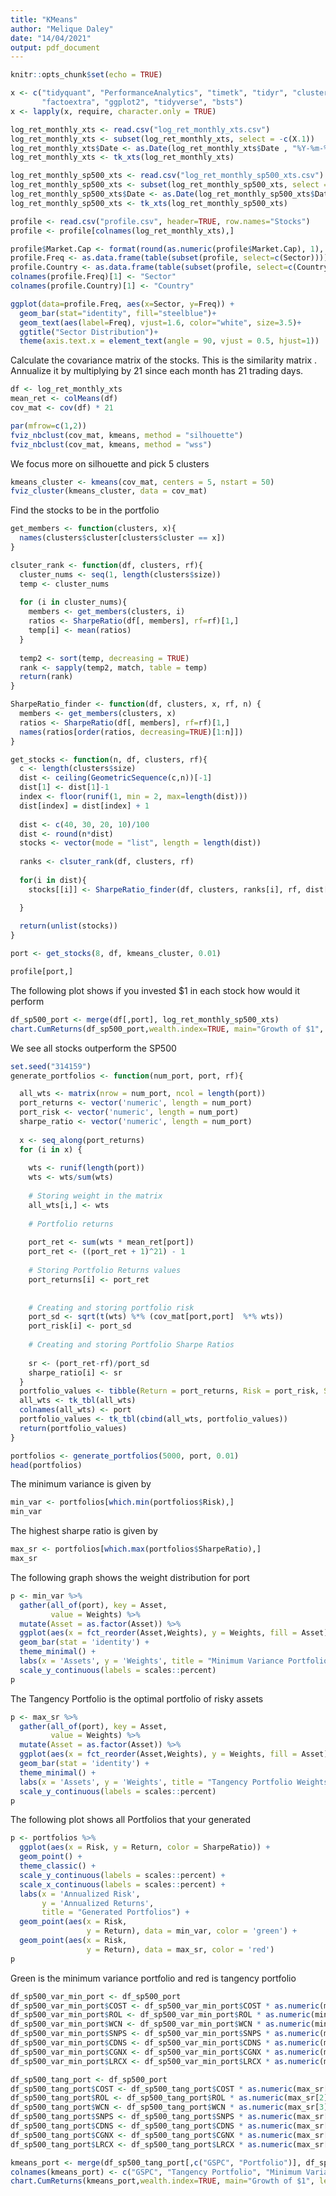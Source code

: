 ```yaml
---
title: "KMeans"
author: "Melique Daley"
date: "14/04/2021"
output: pdf_document
---
```


```r
knitr::opts_chunk$set(echo = TRUE)
```

```r
x <- c("tidyquant", "PerformanceAnalytics", "timetk", "tidyr", "cluster",
       "factoextra", "ggplot2", "tidyverse", "bsts")
x <- lapply(x, require, character.only = TRUE)
```

```r
log_ret_monthly_xts <- read.csv("log_ret_monthly_xts.csv")
log_ret_monthly_xts <- subset(log_ret_monthly_xts, select = -c(X.1))
log_ret_monthly_xts$Date <- as.Date(log_ret_monthly_xts$Date , "%Y-%m-%d")
log_ret_monthly_xts <- tk_xts(log_ret_monthly_xts)

log_ret_monthly_sp500_xts <- read.csv("log_ret_monthly_sp500_xts.csv")
log_ret_monthly_sp500_xts <- subset(log_ret_monthly_sp500_xts, select = -c(X))
log_ret_monthly_sp500_xts$Date <- as.Date(log_ret_monthly_sp500_xts$Date , "%Y-%m-%d")
log_ret_monthly_sp500_xts <- tk_xts(log_ret_monthly_sp500_xts)
```

```r
profile <- read.csv("profile.csv", header=TRUE, row.names="Stocks")
profile <- profile[colnames(log_ret_monthly_xts),] 

profile$Market.Cap <- format(round(as.numeric(profile$Market.Cap), 1), nsmall=1, big.mark=",")
profile.Freq <- as.data.frame(table(subset(profile, select=c(Sector))))
profile.Country <- as.data.frame(table(subset(profile, select=c(Country))))
colnames(profile.Freq)[1] <- "Sector"
colnames(profile.Country)[1] <- "Country"
```



```r
ggplot(data=profile.Freq, aes(x=Sector, y=Freq)) +
  geom_bar(stat="identity", fill="steelblue")+
  geom_text(aes(label=Freq), vjust=1.6, color="white", size=3.5)+
  ggtitle("Sector Distribution")+
  theme(axis.text.x = element_text(angle = 90, vjust = 0.5, hjust=1))
```

Calculate the covariance matrix of the stocks. This is the similarity matrix . 
Annualize it by multiplying by 21 since each month has 21 trading days.
```r
df <- log_ret_monthly_xts
mean_ret <- colMeans(df)
cov_mat <- cov(df) * 21 
```

```r
par(mfrow=c(1,2))
fviz_nbclust(cov_mat, kmeans, method = "silhouette")
fviz_nbclust(cov_mat, kmeans, method = "wss")
```

We focus more on silhouette and pick 5 clusters

```r
kmeans_cluster <- kmeans(cov_mat, centers = 5, nstart = 50)
fviz_cluster(kmeans_cluster, data = cov_mat)
```

Find the stocks to be in the portfolio
```r

get_members <- function(clusters, x){
  names(clusters$cluster[clusters$cluster == x])
}

clsuter_rank <- function(df, clusters, rf){
  cluster_nums <- seq(1, length(clusters$size))
  temp <- cluster_nums
  
  for (i in cluster_nums){
    members <- get_members(clusters, i)
    ratios <- SharpeRatio(df[, members], rf=rf)[1,]
    temp[i] <- mean(ratios)
  }
  
  temp2 <- sort(temp, decreasing = TRUE)
  rank <- sapply(temp2, match, table = temp)
  return(rank)
}

SharpeRatio_finder <- function(df, clusters, x, rf, n) {
  members <- get_members(clusters, x)
  ratios <- SharpeRatio(df[, members], rf=rf)[1,]
  names(ratios[order(ratios, decreasing=TRUE)[1:n]])
}

get_stocks <- function(n, df, clusters, rf){
  c <- length(clusters$size)
  dist <- ceiling(GeometricSequence(c,n))[-1]
  dist[1] <- dist[1]-1
  index <- floor(runif(1, min = 2, max=length(dist)))
  dist[index] = dist[index] + 1
  
  dist <- c(40, 30, 20, 10)/100
  dist <- round(n*dist)
  stocks <- vector(mode = "list", length = length(dist))
  
  ranks <- clsuter_rank(df, clusters, rf)
  
  for(i in dist){
    stocks[[i]] <- SharpeRatio_finder(df, clusters, ranks[i], rf, dist[i])

  }
  
  return(unlist(stocks))
}

port <- get_stocks(8, df, kmeans_cluster, 0.01)
```

```r
profile[port,]
```

The following plot shows if you invested $1 in each stock how would it perform 
```r
df_sp500_port <- merge(df[,port], log_ret_monthly_sp500_xts)
chart.CumReturns(df_sp500_port,wealth.index=TRUE, main="Growth of $1", legend.loc="topleft")
```
We see all stocks outperform the SP500

```r
set.seed("314159")
generate_portfolios <- function(num_port, port, rf){

  all_wts <- matrix(nrow = num_port, ncol = length(port))
  port_returns <- vector('numeric', length = num_port)
  port_risk <- vector('numeric', length = num_port)
  sharpe_ratio <- vector('numeric', length = num_port)
  
  x <- seq_along(port_returns)
  for (i in x) {
    
    wts <- runif(length(port))
    wts <- wts/sum(wts)
    
    # Storing weight in the matrix
    all_wts[i,] <- wts
    
    # Portfolio returns
    
    port_ret <- sum(wts * mean_ret[port])
    port_ret <- ((port_ret + 1)^21) - 1
    
    # Storing Portfolio Returns values
    port_returns[i] <- port_ret
    
    
    # Creating and storing portfolio risk
    port_sd <- sqrt(t(wts) %*% (cov_mat[port,port]  %*% wts))
    port_risk[i] <- port_sd
    
    # Creating and storing Portfolio Sharpe Ratios
    
    sr <- (port_ret-rf)/port_sd
    sharpe_ratio[i] <- sr
  }
  portfolio_values <- tibble(Return = port_returns, Risk = port_risk, SharpeRatio = sharpe_ratio)
  all_wts <- tk_tbl(all_wts)
  colnames(all_wts) <- port
  portfolio_values <- tk_tbl(cbind(all_wts, portfolio_values))
  return(portfolio_values)
}

portfolios <- generate_portfolios(5000, port, 0.01)
head(portfolios)
```

The minimum variance is given by
```r
min_var <- portfolios[which.min(portfolios$Risk),]
min_var
```

The highest sharpe ratio is given by
```r
max_sr <- portfolios[which.max(portfolios$SharpeRatio),]
max_sr
```

The following graph shows the weight distribution  for port
```r
p <- min_var %>%
  gather(all_of(port), key = Asset,
         value = Weights) %>%
  mutate(Asset = as.factor(Asset)) %>%
  ggplot(aes(x = fct_reorder(Asset,Weights), y = Weights, fill = Asset)) +
  geom_bar(stat = 'identity') +
  theme_minimal() +
  labs(x = 'Assets', y = 'Weights', title = "Minimum Variance Portfolio Weights") +
  scale_y_continuous(labels = scales::percent) 
p
```

The Tangency Portfolio is the optimal portfolio of risky assets
```r
p <- max_sr %>%
  gather(all_of(port), key = Asset,
         value = Weights) %>%
  mutate(Asset = as.factor(Asset)) %>%
  ggplot(aes(x = fct_reorder(Asset,Weights), y = Weights, fill = Asset)) +
  geom_bar(stat = 'identity') +
  theme_minimal() +
  labs(x = 'Assets', y = 'Weights', title = "Tangency Portfolio Weights") +
  scale_y_continuous(labels = scales::percent) 
p
```

The following plot shows all Portfolios that your generated 
```r
p <- portfolios %>%
  ggplot(aes(x = Risk, y = Return, color = SharpeRatio)) +
  geom_point() +
  theme_classic() +
  scale_y_continuous(labels = scales::percent) +
  scale_x_continuous(labels = scales::percent) +
  labs(x = 'Annualized Risk',
       y = 'Annualized Returns',
       title = "Generated Portfolios") +
  geom_point(aes(x = Risk,
                 y = Return), data = min_var, color = 'green') +
  geom_point(aes(x = Risk,
                 y = Return), data = max_sr, color = 'red')
p
```
Green is the minimum variance portfolio and red is tangency portfolio


```r
df_sp500_var_min_port <- df_sp500_port
df_sp500_var_min_port$COST <- df_sp500_var_min_port$COST * as.numeric(min_var[1])
df_sp500_var_min_port$ROL <- df_sp500_var_min_port$ROL * as.numeric(min_var[2])
df_sp500_var_min_port$WCN <- df_sp500_var_min_port$WCN * as.numeric(min_var[3])
df_sp500_var_min_port$SNPS <- df_sp500_var_min_port$SNPS * as.numeric(min_var[4])
df_sp500_var_min_port$CDNS <- df_sp500_var_min_port$CDNS * as.numeric(min_var[5])
df_sp500_var_min_port$CGNX <- df_sp500_var_min_port$CGNX * as.numeric(min_var[6])
df_sp500_var_min_port$LRCX <- df_sp500_var_min_port$LRCX * as.numeric(min_var[7])

df_sp500_tang_port <- df_sp500_port
df_sp500_tang_port$COST <- df_sp500_tang_port$COST * as.numeric(max_sr[1])
df_sp500_tang_port$ROL <- df_sp500_tang_port$ROL * as.numeric(max_sr[2])
df_sp500_tang_port$WCN <- df_sp500_tang_port$WCN * as.numeric(max_sr[3])
df_sp500_tang_port$SNPS <- df_sp500_tang_port$SNPS * as.numeric(max_sr[4])
df_sp500_tang_port$CDNS <- df_sp500_tang_port$CDNS * as.numeric(max_sr[5])
df_sp500_tang_port$CGNX <- df_sp500_tang_port$CGNX * as.numeric(max_sr[6])
df_sp500_tang_port$LRCX <- df_sp500_tang_port$LRCX * as.numeric(max_sr[7])

kmeans_port <- merge(df_sp500_tang_port[,c("GSPC", "Portfolio")], df_sp500_var_min_port[,c("Portfolio")])
colnames(kmeans_port) <- c("GSPC", "Tangency Portfolio", "Minimum Variance Portfolio")
chart.CumReturns(kmeans_port,wealth.index=TRUE, main="Growth of $1", legend.loc="topleft")
```
